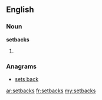 ==English==

===Noun===
'''setbacks'''
# {{plural of|[[setback]]}}

===Anagrams===
* [[sets back#English|sets back]]

[[ar:setbacks]]
[[fr:setbacks]]
[[my:setbacks]]